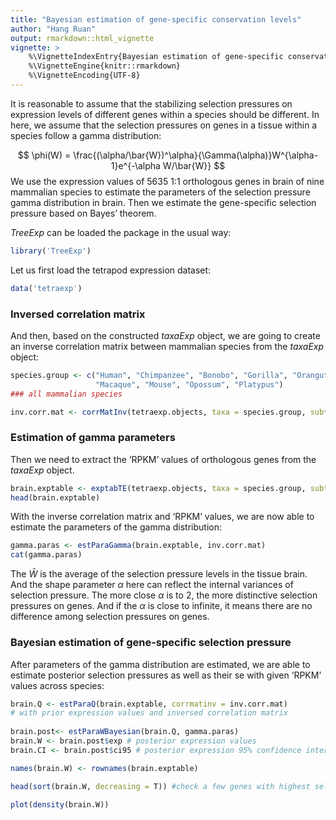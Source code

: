 ```yaml
---
title: "Bayesian estimation of gene-specific conservation levels"
author: "Hang Ruan"
output: rmarkdown::html_vignette
vignette: >
    %\VignetteIndexEntry{Bayesian estimation of gene-specific conservation levels}
    %\VignetteEngine{knitr::rmarkdown}
    %\VignetteEncoding{UTF-8}
---
```


It is reasonable to assume that the stabilizing selection pressures on expression levels of different genes within a species should be different. In here, we assume that the selection pressures on genes in a tissue within a species follow a gamma distribution:

$$
\phi(W) = \frac{(\alpha/\bar{W})^\alpha}{\Gamma(\alpha)}W^{\alpha-1}e^{-\alpha W/\bar{W}}
$$
We use the expression values of 5635 1:1 orthologous genes in brain of nine mammalian species to estimate the parameters of the selection pressure gamma distribution in brain. Then we estimate the gene-specific selection pressure based on Bayes' theorem.

*TreeExp* can be loaded the package in the usual way:

```r
library('TreeExp')
```

Let us first load the tetrapod expression dataset:

```r
data('tetraexp')
```

### Inversed correlation matrix

And then, based on the constructed *taxaExp* object, we are going to create an inverse correlation matrix between mammalian species from the *taxaExp* object:

```r

species.group <- c("Human", "Chimpanzee", "Bonobo", "Gorilla", "Orangutan",
                   "Macaque", "Mouse", "Opossum", "Platypus")
### all mammalian species

inv.corr.mat <- corrMatInv(tetraexp.objects, taxa = species.group, subtaxa = "Brain")
```

### Estimation of gamma parameters

Then we need to extract the 'RPKM' values of orthologous genes from the *taxaExp* object.

```r
brain.exptable <- exptabTE(tetraexp.objects, taxa = species.group, subtaxa = "Brain" )
head(brain.exptable)
```

With the inverse correlation matrix and 'RPKM' values, we are now able to estimate the parameters of the gamma distribution:

```r
gamma.paras <- estParaGamma(brain.exptable, inv.corr.mat)
cat(gamma.paras)
```

The $\bar{W}$ is the average of the selection pressure levels in the tissue brain. 
And the shape parameter $\alpha$ here can reflect the internal variances of selection pressure. The more close $\alpha$ is to 2, the more distinctive selection pressures on genes. And if the $\alpha$ is close to infinite, it means there are no difference among selection pressures on genes.

### Bayesian estimation of gene-specific selection pressure

After parameters of the gamma distribution are estimated, we are able to estimate posterior selection pressures as well as their se with given 'RPKM' values across species:

```r
   
brain.Q <- estParaQ(brain.exptable, corrmatinv = inv.corr.mat)
# with prior expression values and inversed correlation matrix
    
brain.post<- estParaWBayesian(brain.Q, gamma.paras)
brain.W <- brain.post$exp # posterior expression values
brain.CI <- brain.post$ci95 # posterior expression 95% confidence interval

names(brain.W) <- rownames(brain.exptable)

head(sort(brain.W, decreasing = T)) #check a few genes with highest seletion pressure

plot(density(brain.W))
```

